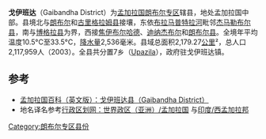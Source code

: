 {{expand|time=2018-09-26T11:44:33+00:00}}
{{Link style|time=2015-12-11T06:12:01+00:00}}
{{Infobox Bangladesh district
| name                    = 戈伊班達縣
| native_name             = গাইবান্ধা জেলা
| image_skyline           = 
| image_alt               = 
| image_caption           = 
| image_map               =Bangladesh Gaibandha District.png
| nickname                = 
| motto                   = 
| pushpin_label_position  = right
| latd  = 25.25|latm  = |lats  = |latNS  = 
| longd = 89.50|longm = |longs = |longEW = 
| coordinates_type        = 
| coordinates_display     = inline,title
| coordinates_footnotes   = 
| division_name           = [[朗布爾專區|朗布爾專區]]
| established_title       = 
| established_date        = 
| seat_type               = 
| seat                    = 
| leader_party            = 
| leader_title            = 
| leader_name             = 
| leader_title1           = 
| leader_name1            = 
| area_footnotes          = 
| area_total_km2          = 2179.27
| area_metro_km2          = 
| area_note               = 
| elevation_footnotes     = 
| elevation_m             = 
| population_footnotes    = 
| population_total        = 2117959
| population_as_of        = 1991
| population_rank         = 
| population_demonym      = 
| population_note         = 
| literacy_rate           = 24.3%
| postal_code             = 
| coast_km                = 
| maplink                 = 
| website                 = [http://www.dcgaibandha.gov.bd Gaibandha District portal], [http://banglapedia.search.com.bd/HT/G_0004.htm Banglapedia Article]
| footnotes               = 
}}
'''戈伊班达'''（Gaibandha District）为[[孟加拉国|孟加拉国]][[朗布尔专区|朗布尔专区]]辖县，地处孟加拉国中部。县境北与[[朗布尔县|朗布尔]]和[[古里格拉姆县|古里格拉姆县]]接壤，东依[[布拉马普特拉河|布拉马普特拉河]]毗邻[[杰马勒布尔县|杰马勒布尔县]]，南与[[博格拉县|博格拉县]]为界，西接[[焦伊布尔哈德县|焦伊布尔哈德]]、[[迪纳杰布尔县|迪纳杰布尔]]和[[朗布尔县|朗布尔县]]。全境年平均温度10.5°C至33.5°C，[[降水量|降水量]]2,536毫米。县域总面积2,179.27[[平方千米|公里]]²，总人口2,117,959人（2003）。全县共分置7乡（[[:en:Upazilas_of_Bangladesh|Upazila]]），政府驻戈伊班达镇。

== 参考 ==
* [https://web.archive.org/web/20111220012050/http://www.banglapedia.org/httpdocs/HT/G_0004.HTM 孟加拉国百科（英文版）：戈伊班达县（Gaibandha District）]
* 地名译名参考[http://www.xzqh.org/old/waiguo/asia/1021.htm 行政区划网：世界政区（亚洲）/孟加拉国] {{Wayback|url=http://www.xzqh.org/old/waiguo/asia/1021.htm |date=20120217212028 }}与[http://www.xzqh.org/old/waiguo/asia/102504.htm 印度/西孟加拉邦] {{Wayback|url=http://www.xzqh.org/old/waiguo/asia/102504.htm |date=20110922091829 }}

[[Category:朗布尔专区县份|Category:朗布尔专区县份]]
{{戈伊班達縣行政區劃}}
{{孟加拉国行政区划}}